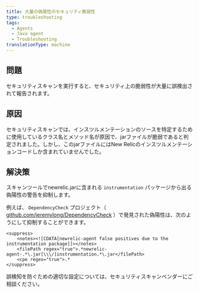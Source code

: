 ```yaml
---
title: 大量の偽陽性のセキュリティ脆弱性
type: troubleshooting
tags:
  - Agents
  - Java agent
  - Troubleshooting
translationType: machine
---
```


## 問題

セキュリティスキャンを実行すると、セキュリティ上の脆弱性が大量に誤検出されて報告されます。

## 原因

セキュリティスキャンでは、インスツルメンテーションのソースを特定するために使用しているクラス名とメソッド名が原因で、jarファイルが脆弱であると判定されました。しかし、このjarファイルにはNew Relicのインスツルメンテーションコードしか含まれていませんでした。

## 解決策

スキャンツールでnewrelic.jarに含まれる `instrumentation` パッケージから出る偽陽性の警告を抑制します。

例えば、 `DependencyCheck` プロジェクト（ [github.com/jeremylong/DependencyCheck](https://github.com/jeremylong/DependencyCheck) ）で発見された偽陽性は、次のようにして抑制することができます。

```
<suppress>
    <notes><![CDATA[newrelic-agent false positives due to the instrumentation package]]></notes>
    <filePath regex="true">.*newrelic-agent-.*\.jar[\\\/]instrumentation.*\.jar</filePath>
    <cpe regex="true">.*
</suppress>
```

誤検知を防ぐための適切な設定については、セキュリティスキャンベンダーにご相談ください。